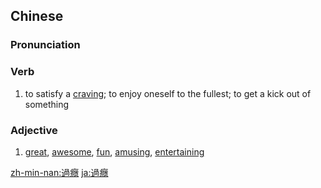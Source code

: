 {{also|过瘾}}
==Chinese==
{{zh-forms|s=过瘾}}

===Pronunciation===
{{zh-pron
|m=guòyǐn
|c=gwo3 jan5
|mn=kòe-giàn/kè-giàn
|cat=v,a
}}

===Verb===
{{zh-verb}}

# to satisfy a [[craving]]; to enjoy oneself to the fullest; to get a kick out of something

===Adjective===
{{zh-adj}}

# [[great]], [[awesome]], [[fun]], [[amusing]], [[entertaining]]

[[zh-min-nan:過癮]]
[[ja:過癮]]